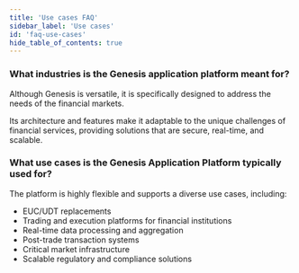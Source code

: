 ```yaml
---
title: 'Use cases FAQ'
sidebar_label: 'Use cases'
id: 'faq-use-cases'
hide_table_of_contents: true
---
```


### What industries is the Genesis application platform meant for?

Although Genesis is versatile, it is specifically designed to address the needs of the financial markets. 

Its architecture and features make it adaptable to the unique challenges of financial services, providing solutions that are secure, real-time, and scalable.  

### What use cases is the Genesis Application Platform typically used for? 

The platform is highly flexible and supports a diverse use cases, including: 

- EUC/UDT replacements
- Trading and execution platforms for financial institutions 
- Real-time data processing and aggregation 
- Post-trade transaction systems 
- Critical market infrastructure
- Scalable regulatory and compliance solutions 

